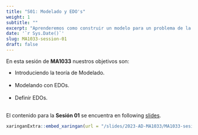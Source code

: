 ---
title: "S01: Modelado y EDO's"
weight: 1
subtitle: ""
excerpt: "Aprenderemos como construir un modelo para un problema de la vida real"
date: '`r Sys.Date()`'
slug: MA1033-session-01
draft: false
---

En esta sesión de **MA1033** nuestros objetivos son:


* Introduciendo la teoría de Modelado. <br/><br/>
* Modelando con EDOs. <br/><br/>
* Definir EDOs. <br/><br/>

El contenido para la **Sesión 01** se encuentra en following [slides](/slides/2023-AD-MA1033/MA1033-sesion-01).

```{r embed-xaringan, echo=FALSE}
xaringanExtra::embed_xaringan(url = "/slides/2023-AD-MA1033/MA1033-sesion-01", ratio = "4:3")
```